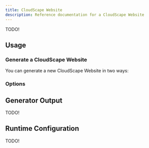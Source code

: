 ```yaml
---
title: CloudScape Website
description: Reference documentation for a CloudScape Website
---
```


TODO!

## Usage

### Generate a CloudScape Website

You can generate a new CloudScape Website in two ways:

<RunGenerator generator="ts#cloudscape-website" />

### Options

<GeneratorParameters schema={schema} />

## Generator Output

TODO!

## Runtime Configuration

TODO!